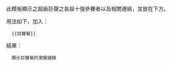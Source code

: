 <includeonly><!-- 在這裡加入模板的保護標識 --></includeonly><noinclude>{{template doc page viewed directly}}</noinclude>
<!-- 在本行下編輯模板說明 -->
此模板顯示之超級巨聲之各屆十強參賽者以及相關連結，並放在下方。
;用法如下，加入：
   <nowiki>{{巨聲幫}}</nowiki>

;結果：
   顯示巨聲幫的瀏覽鏈接
<includeonly>
<!-- 本行下加入模板的分類 -->

<!-- 本行下加入模板的跨語言鏈接 -->

</includeonly>